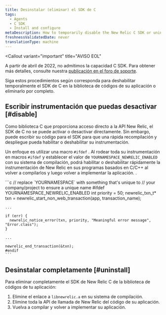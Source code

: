 ```yaml
---
title: Desinstalar (eliminar) el SDK de C
tags:
  - Agents
  - C SDK
  - Install and configure
metaDescription: How to temporarily disable the New Relic C SDK or uninstall and remove it completely from your application's code library.
freshnessValidatedDate: never
translationType: machine
---
```


<Callout
  variant="important"
  title="AVISO EOL"
>
  A partir de abril de 2022, no admitimos la capacidad C SDK. Para obtener más detalles, consulte nuestra [publicación en el foro de soporte](https://discuss.newrelic.com/t/q1-bulk-eol-announcement-fy23/181744).
</Callout>

Siga estos procedimientos según corresponda para deshabilitar temporalmente el SDK de C en la biblioteca de códigos de su aplicación o eliminarlo por completo.

## Escribir instrumentación que puedas desactivar [#disable]

Como biblioteca C que proporciona acceso directo a la API New Relic, el SDK de C no se puede activar o desactivar directamente. Sin embargo, puede escribir su código para el SDK para que una rápida recompilación y despliegue pueda habilitar o deshabilitar su instrumentación.

Un enfoque es utilizar una macro `#ifdef` . Al rodear toda su instrumentación en macros `#ifdef` y establecer el valor de `YOURNAMESPACE_NEWRELIC_ENABLED` con su sistema de compilación, podrá habilitar o deshabilitar rápidamente la instrumentación de New Relic en sus programas basados en C/C++ al volver a compilarlos y luego volver a implementar la aplicación. .

<CollapserGroup>
  <Collapser
    id="ifdef"
    title="Uso de macros #ifdef para deshabilitar la instrumentación del SDK de C"
  >
    ```c
    // replace `YOURNAMESPACE` with something that's unique to
    // your company/project to ensure a unique name
    #ifdef YOURNAMESPACE_NEWRELIC_ENABLED
    int priority = 50;
    newrelic_txn_t* txn = newrelic_start_non_web_transaction(app, transaction_name);

    ...

    if (err) {
      newrelic_notice_error(txn, priority, "Meaningful error message", "Error.class");
    }

    ...

    newrelic_end_transaction(&txn);
    #endif
    ```
  </Collapser>
</CollapserGroup>

## Desinstalar completamente [#uninstall]

Para eliminar completamente el SDK de New Relic C de la biblioteca de códigos de tu aplicación:

1. Elimine el enlace a `libnewrelic.a` en su sistema de compilación.
2. Elimine toda la API de llamada de New Relic del código de su aplicación.
3. Vuelva a compilar y volver a implementar su aplicación.
